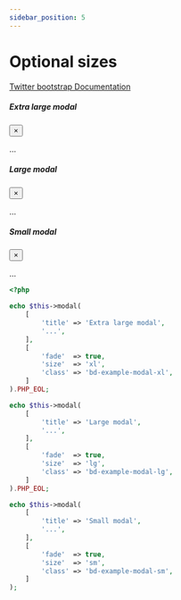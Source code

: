 ```yaml
---
sidebar_position: 5
---
```



# Optional sizes

[Twitter bootstrap Documentation](https://getbootstrap.com/docs/4.5/components/modal/#optional-sizes)

<Tabs>
<TabItem value="result" label="Result" default><HtmlCode bootstrapVersion="4.5"><div class="bd-example-modal-xl fade modal" role="dialog" tabindex="-1">
    <div class="modal-dialog modal-xl" role="document">
        <div class="modal-content">
            <div class="modal-header">
                <h5 class="modal-title">Extra large modal</h5>
                <button aria-label="Close" class="close" data-dismiss="modal" type="button"><span aria-hidden="true">×</span></button>
            </div>
            <div class="modal-body">
                <p>...</p>
            </div>
        </div>
    </div>
</div>
<div class="bd-example-modal-lg fade modal" role="dialog" tabindex="-1">
    <div class="modal-dialog modal-lg" role="document">
        <div class="modal-content">
            <div class="modal-header">
                <h5 class="modal-title">Large modal</h5>
                <button aria-label="Close" class="close" data-dismiss="modal" type="button"><span aria-hidden="true">×</span></button>
            </div>
            <div class="modal-body">
                <p>...</p>
            </div>
        </div>
    </div>
</div>
<div class="bd-example-modal-sm fade modal" role="dialog" tabindex="-1">
    <div class="modal-dialog modal-sm" role="document">
        <div class="modal-content">
            <div class="modal-header">
                <h5 class="modal-title">Small modal</h5>
                <button aria-label="Close" class="close" data-dismiss="modal" type="button"><span aria-hidden="true">×</span></button>
            </div>
            <div class="modal-body">
                <p>...</p>
            </div>
        </div>
    </div>
</div></HtmlCode></TabItem>
<TabItem value="source" label="Source">

```php
<?php

echo $this->modal(
    [
        'title' => 'Extra large modal',
        '...',
    ],
    [
        'fade'  => true,
        'size'  => 'xl',
        'class' => 'bd-example-modal-xl',
    ]
).PHP_EOL;

echo $this->modal(
    [
        'title' => 'Large modal',
        '...',
    ],
    [
        'fade'  => true,
        'size'  => 'lg',
        'class' => 'bd-example-modal-lg',
    ]
).PHP_EOL;

echo $this->modal(
    [
        'title' => 'Small modal',
        '...',
    ],
    [
        'fade'  => true,
        'size'  => 'sm',
        'class' => 'bd-example-modal-sm',
    ]
);

```

</TabItem>
</Tabs>
